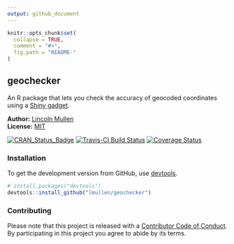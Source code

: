 ```yaml
---
output: github_document
---
```


<!-- README.md is generated from README.Rmd. Please edit that file -->

```r
knitr::opts_chunk$set(
  collapse = TRUE,
  comment = "#>",
  fig.path = "README-"
)
```

## geochecker

An R package that lets you check the accuracy of geocoded coordinates using a [Shiny gadget](http://shiny.rstudio.com/articles/gadgets.html).

**Author:** [Lincoln Mullen](http://lincolnmullen.com)<br>
**License:** [MIT](http://opensource.org/licenses/MIT)

[![CRAN_Status_Badge](http://www.r-pkg.org/badges/version/geochecker)](http://cran.r-project.org/package=geochecker)
[![Travis-CI Build Status](https://travis-ci.org/lmullen/geochecker.svg?branch=master)](https://travis-ci.org/lmullen/geochecker)
[![Coverage Status](https://img.shields.io/codecov/c/github/lmullen/geochecker/master.svg)](https://codecov.io/github/lmullen/geochecker?branch=master)


### Installation

To get the development version from GitHub, use  [devtools](https://github.com/hadley/devtools).

```r
# install.packages("devtools")
devtools::install_github("lmullen/geochecker")
```

### Contributing

Please note that this project is released with a [Contributor Code of Conduct](CONDUCT.md). By participating in this project you agree to abide by its terms.
